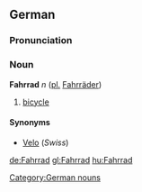 ==German==
===Pronunciation===
{{IPA|[ˈfaːɐʁaːt]}}
===Noun===
'''Fahrrad''' ''n'' ([[plural|pl.]] [[Fahrräder]])

# [[bicycle]]

====Synonyms====
*[[Velo]] (''Swiss'')

[[Category:German nouns]]

[[de:Fahrrad]]
[[gl:Fahrrad]]
[[hu:Fahrrad]]